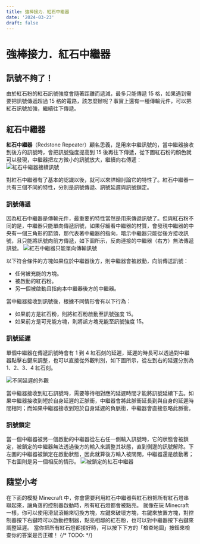 ```yaml
---
title: 強棒接力．紅石中繼器
date: '2024-03-23'
draft: false
---
```


# 強棒接力．紅石中繼器
## 訊號不夠了！
由於紅石粉的紅石訊號強度會隨著距離而遞減，最多只能傳遞 15 格，如果遇到需要把訊號傳遞超過 15 格的電路，該怎麼辦呢？事實上還有一種傳輸元件，可以把紅石訊號加強，繼續往下傳遞。

## 紅石中繼器
**紅石中繼器**（Redstone Repeater）顧名思義，是用來中繼訊號的，當中繼器接收到後方的訊號時，會把訊號強度提高到 15 後再往下傳遞，從下圖紅石粉的顏色就可以發現，中繼器把左方微小的訊號放大，繼續向右傳遞：
<Image src="/static/images/tutorials/repeater/repeat.png" alt="紅石中繼器接續訊號" width={500} />

對紅石中繼器有了基本的認識以後，就可以來詳細討論它的特性了。紅石中繼器一共有三個不同的特性，分別是訊號傳遞、訊號延遲與訊號鎖定。

### 訊號傳遞
因為紅石中繼器是傳輸元件，最重要的特性當然是用來傳遞訊號了。但與紅石粉不同的是，中繼器只能單向傳遞訊號，如果仔細看中繼器的材質，會發現中繼器的中央有一個三角形的箭頭，那代表著中繼器的指向，暗示中繼器只能從後方接收訊號，且只能將訊號向前方傳遞，如下圖所示，反向連接的中繼器（右方）無法傳遞訊號。
<Image src="/static/images/tutorials/repeater/diode.png" alt="紅石中繼器只能單向傳輸訊號" width={500} />

以下符合條件的方塊如果位於中繼器後方，則中繼器會被啟動，向前傳送訊號：

- 任何被充能的方塊。
- 被啟動的紅石粉。
- 另一個被啟動且指向本中繼器後方的中繼器。

當中繼器接收到訊號後，根據不同情形會有以下行為：

- 如果前方是紅石粉，則將紅石粉啟動至訊號強度 15。
- 如果前方是可充能方塊，則將該方塊充能至訊號強度 15。

### 訊號延遲
單個中繼器在傳遞訊號時會有 1 到 4 紅石刻的延遲，延遲的時長可以透過對中繼器點擊右鍵來調整，也可以直接從外觀判別，如下圖所示，從左到右的延遲分別為 1、2、3、4 紅石刻。

<Image src="/static/images/tutorials/repeater/delay.png" alt="不同延遲的外觀" width={500} />

當中繼器接收到紅石訊號時，需要等待相對應的延遲時間才能將訊號延續下去。如果中繼器接收到短於自身延遲的正脈衝，中繼器會將此脈衝延長到與自身的延遲時間相同；而如果中繼器接收到短於自身延遲的負脈衝，中繼器會直接忽略此脈衝。

### 訊號鎖定
當一個中繼器被另一個啟動的中繼器從左右任一側輸入訊號時，它的狀態會被鎖定，被鎖定的中繼器無法透過後方的輸入來調整其狀態，直到側邊的訊號解除。下左圖的中繼器被鎖定在啟動狀態，因此就算後方輸入被關閉，中繼器還是啟動著；下右圖則是另一個相反的情形。
<Image src="/static/images/tutorials/repeater/lock.png" alt="被鎖定的紅石中繼器" width={500} />

## 隨堂小考
在下面的模擬 Minecraft 中，你會需要利用紅石中繼器與紅石粉把所有紅石燈串聯起來，讓角落的控制器啟動時，所有紅石燈都會被點亮。
就像在玩 Minecraft 一樣，你可以使用滑鼠滾輪來切換方塊，左鍵來破壞方塊，右鍵來放置方塊，對控制器按下右鍵時可以啟動控制器，點亮相鄰的紅石粉，也可以對中繼器按下右鍵來調整延遲。
當你把所有紅石燈都接好時，可以按下下方的「檢查地圖」按鈕來檢查你的答案是否正確！
{/* TODO: <Canvas canvasHeight={500} canvasWidth={500} checkable={true} preLoadData={Official_Map_2}> */}
